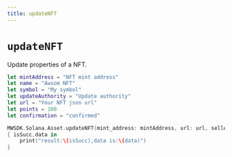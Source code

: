```yaml
---
title: updateNFT
---
```


# `updateNFT`
Update properties of a NFT.
```Swift
let mintAddress = "NFT mint address"
let name = "Awsom NFT"
let symbol = "My symbol"
let updateAuthority = "Update authority"
let url = "Your NFT json url"
let points = 100
let confirmation = "confirmed"

MWSDK.Solana.Asset.updateNFT(mint_address: mintAddress, url: url, seller_fee_basis_points: seller_fee_basis_points, name: name, symbol: symbol, updateAuthority: update_authority, confirmation: confirmation, skip_preflight: skip_preflight)
{ isSucc,data in
    print("result:\(isSucc),data is:\(data)")
}
```